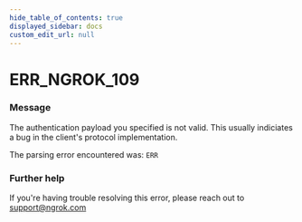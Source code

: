 ```yaml
---
hide_table_of_contents: true
displayed_sidebar: docs
custom_edit_url: null
---
```



# ERR_NGROK_109

### Message
The authentication payload you specified is not valid.
This usually indiciates a bug in the client's protocol implementation.

The parsing error encountered was:
`ERR`

### Further help
If you're having trouble resolving this error, please reach out to [support@ngrok.com](mailto:support@ngrok.com?subject=Help%20with%20ERR_NGROK_109)


<ErrorDetails error='err_ngrok_109' />
